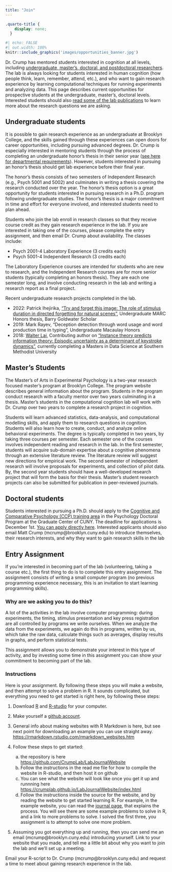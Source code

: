 ```yaml
---
title: "Join"
---
```


```css
.quarto-title {
    display: none;
  }
```

```r
#| echo: FALSE
#| out.width: 100%
knitr::include_graphics('images/opportunities_banner.jpg')
```

Dr. Crump has mentored students interested in cognition at all levels, including [undergraduate, master's, doctoral, and postdoctoral researchers](https://crumplab.com/People.html). The lab is always looking for students interested in human cognition (how people think, learn, remember, attend, etc.), and who want to gain research experience by learning computational techniques for running experiments and analyzing data. This page describes current opportunities for prospective students at the undergraduate, master's, doctoral levels. Interested students should also [read some of the lab publications](https://crumplab.github.io/publications/) to learn more about the research questions we are asking.

## Undergraduate students

It is possible to gain research experience as an undergraduate at Brooklyn College, and the skills gained through these experiences can open doors for career opportunities, including pursuing advanced degrees. Dr. Crump is especially interested in mentoring students through the process of completing an undergraduate honor's thesis in their senior year ([see here for departmental requirements](http://www.brooklyn.cuny.edu/web/academics/schools/naturalsciences/undergraduate/psychology/students/honors.php)). However, students interested in pursuing an honor's thesis should get lab experience before their final year.

The honor's thesis consists of two semesters of Independent Research (e.g., Psych 5001 and 5002) and culminates in writing a thesis covering the research conducted over the year. The honor's thesis option is a great opportunity for students interested in pursuing research in a Ph.D. program following undergraduate studies. The honor's thesis is a major commitment in time and effort for everyone involved, and interested students need to plan ahead.

Students who join the lab enroll in research classes so that they receive course credit as they gain research experience in the lab. If you are interested in taking one of the courses, please complete the entry assignment, and then email Dr. Crump about availability. The classes include:

-   Psych 2001-4 Laboratory Experience (3 credits each)
-   Psych 5001-4 Independent Research (3 credits each)

The Laboratory Experience courses are intended for students who are new to research, and the Independent Research courses are for more senior students (typically completing an honors thesis). They are each one semester long, and involve conducting research in the lab and writing a research report as a final project.

Recent undergraduate research projects completed in the lab.

-   2022: Patrick Ihejirika, ["Try and forget this image: The role of stimulus duration in directed forgetting for natural scenes"](https://www.crumplab.com/PatrickHonorsThesis/), Undergraduate MARC Honors thesis, Barry Goldwater Scholar
-   2019: Mark Rayev, "Deception detection through word usage and word production time in typing", Undergraduate Macaulay Honors
-   2018: [Walter Lai](https://www.linkedin.com/in/walter-lai-31395b181), Contributing author on ["Instance theory predicts information theory: Episodic uncertainty as a determinant of keystroke dynamics"](https://crumplab.github.io/EntropyTyping/index.html), currently completing a Masters in Data Science at Southern Methodist University

## Master's Students

The Master's of Arts in Experimental Psychology is a two-year research focused master's program at Brooklyn College. The program website describes general information about the program. Students in the program conduct research with a faculty mentor over two years culminating in a thesis. Master's students in the computational cognition lab will work with Dr. Crump over two years to complete a research project in cognition.

Students will learn advanced statistics, data-analysis, and computational modelling skills, and apply them to research questions in cognition. Students will also learn how to create, conduct, and analyze online behavioral experiments. The degree is typically completed in two years, by taking three courses per semester. Each semester one of the courses involves independent reading and research in the lab. In the first semester, students will acquire sub-domain expertise about a cognitive phenomena through an extensive literature review. The literature review will suggest new directions for empirical work. The second semester of independent research will involve proposals for experiments, and collection of pilot data. By, the second year students should have a well-developed research project that will form the basis for their thesis. Master's student research projects can also be submitted for publication in peer-reviewed journals.

## Doctoral students

Students interested in pursuing a Ph.D. should apply to the [Cognitive and Comparative Psychology (CCP) training area](https://ccp-cuny.github.io) in the Psychology Doctoral Program at the Graduate Center of CUNY. The deadline for applications is December 1st. [You can apply directly here](http://www.gc.cuny.edu/Prospective-Current-Students/Prospective-Students/Admissions). Interested applicants should also email Matt Crump (mcrump\@brooklyn.cuny.edu) to introduce themselves, their research interests, and why they want to gain research skills in the lab

## Entry Assignment {#entry}

If you're interested in becoming part of the lab (volunteering, taking a course etc.), the first thing to do is to complete this entry assignment. The assignment consists of writing a small computer program (no previous programming experience necessary, this is an invitation to start learning programming skills).

### Why are we asking you to do this?

A lot of the activities in the lab involve computer programming: during experiments, the timing, stimulus presentation and key press registration are all controlled by programs we write ourselves. When we analyze the data from the experiments, we again do this in programs, written by us, which take the raw data, calculate things such as averages, display results in graphs, and perform statistical tests.

This assignment allows you to demonstrate your interest in this type of activity, and by investing some time in this assignment you can show your commitment to becoming part of the lab.

### Instructions

Here is your assignment. By following these steps you will make a website, and then attempt to solve a problem in R. It sounds complicated, but everything you need to get started is right here, by following these steps:

1.  Download [R](https://www.r-project.org) and [R-studio](https://www.rstudio.com) for your computer.

2.  Make yourself a [github account](https://github.com).

3.  General info about making websites with R Markdown is here, but see next point for downloading an example you can use straight away. <https://rmarkdown.rstudio.com/rmarkdown_websites.htm>

4.  Follow these steps to get started:

    a.  the repository is here <https://github.com/CrumpLab/LabJournalWebsite>
    b.  Follow the instructions in the read me file for how to compile the website in R-studio, and then host it on github
    c.  You can see what the website will look like once you get it up and runnning here <https://crumplab.github.io/LabJournalWebsite/index.html>
    d.  Follow the instructions inside the source for the website, and by reading the website to get started learning R. For example, in the example website, you can read the [journal page](https://crumplab.github.io/LabJournalWebsite/Journal.html), that explains the process. You will see there are some example problems to solve in R, and a link to more problems to solve. I solved the first three, you assignment is to attempt to solve one more problem.

5.  Assuming you got everything up and running, then you can send me an email (mcrump\@brooklyn.cuny.edu) introducing yourself. Link to your website that you made, and tell me a little bit about why you want to join the lab and we'll set up a meeting.

Email your R-script to Dr. Crump (mcrump\@brooklyn.cuny.edu) and request a time to meet about gaining research experience in the lab.
